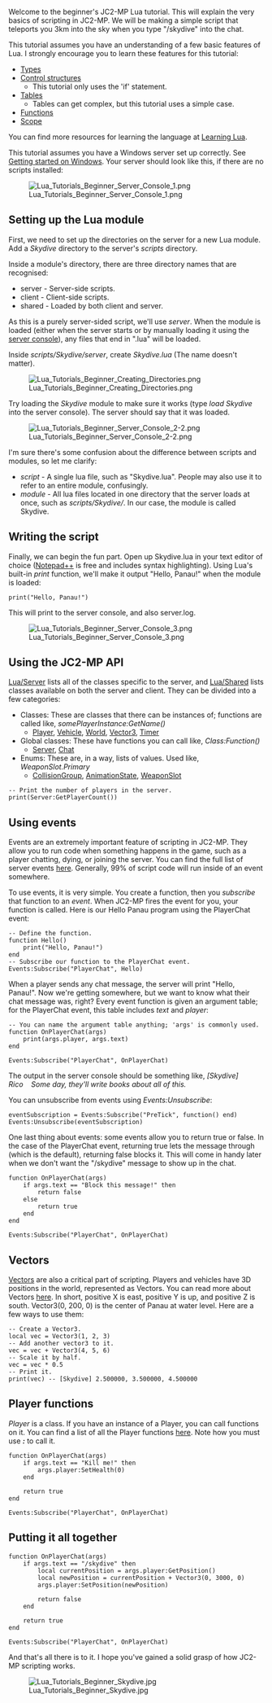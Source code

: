Welcome to the beginner's JC2-MP Lua tutorial. This will explain the very basics of scripting in JC2-MP. We will be making a simple script that teleports you 3km into the sky when you type "/skydive" into the chat.

This tutorial assumes you have an understanding of a few basic features of Lua. I strongly encourage you to learn these features for this tutorial:
* [http://lua-users.org/wiki/LuaTypesTutorial Types]
* [http://lua-users.org/wiki/ControlStructureTutorial Control structures]
** This tutorial only uses the 'if' statement.
* [http://lua-users.org/wiki/TablesTutorial Tables]
** Tables can get complex, but this tutorial uses a simple case.
* [http://lua-users.org/wiki/FunctionsTutorial Functions]
* [http://lua-users.org/wiki/ScopeTutorial Scope]

You can find more resources for learning the language at [[Lua/Tutorials/Beginner/Learning Lua|Learning Lua]].

This tutorial assumes you have a Windows server set up correctly. See [[Server/Getting started/Windows Server|Getting started on Windows]]. Your server should look like this, if there are no scripts installed:

[[File:Lua Tutorials Beginner Server_Console 1.png|frame|center]]

==Setting up the Lua module==

First, we need to set up the directories on the server for a new Lua module. Add a ''Skydive'' directory to the server's ''scripts'' directory.

Inside a module's directory, there are three directory names that are recognised:
* server - Server-side scripts.
* client - Client-side scripts.
* shared - Loaded by both client and server.

As this is a purely server-sided script, we'll use ''server''. When the module is loaded (either when the server starts or by manually loading it using the [[Server/Console | server console]]), any files that end in ".lua" will be loaded.

Inside ''scripts/Skydive/server'', create ''Skydive.lua'' (The name doesn't matter).

[[File:Lua Tutorials Beginner Creating_Directories.png|frame|center]]


Try loading the ''Skydive'' module to make sure it works (type ''load Skydive'' into the server console). The server should say that it was loaded.

[[File:Lua Tutorials Beginner Server_Console 2-2.png|frame|center]]


I'm sure there's some confusion about the difference between scripts and modules, so let me clarify:
* ''script'' - A single lua file, such as "Skydive.lua". People may also use it to refer to an entire module, confusingly.
* ''module'' - All lua files located in one directory that the server loads at once, such as ''scripts/Skydive/''. In our case, the module is called Skydive.

==Writing the script==

Finally, we can begin the fun part. Open up Skydive.lua in your text editor of choice ([http://notepad-plus-plus.org/ Notepad++] is free and includes syntax highlighting). Using Lua's built-in ''print'' function, we'll make it output "Hello, Panau!" when the module is loaded:

<syntaxhighlight>
print("Hello, Panau!")
</syntaxhighlight>

This will print to the server console, and also server.log.

[[File:Lua Tutorials Beginner Server_Console 3.png|frame|center]]

==Using the JC2-MP API==

[[Lua/Server]] lists all of the classes specific to the server, and [[Lua/Shared]] lists classes available on both the server and client. They can be divided into a few categories:
* Classes: These are classes that there can be instances of; functions are called like, ''somePlayerInstance:GetName()''
** [[Lua/Server/Player|Player]], [[Lua/Server/Vehicle|Vehicle]], [[Lua/Server/World|World]], [[Lua/Shared/Vector3|Vector3]], [[Lua/Shared/Timer|Timer]]
* Global classes: These have functions you can call like, ''Class:Function()''
** [[Lua/Server/Server|Server]], [[Lua/Server/Chat|Chat]]
* Enums: These are, in a way, lists of values. Used like, ''WeaponSlot.Primary''
** [[Lua/Server/CollisionGroup|CollisionGroup]], [[Lua/Shared/AnimationState|AnimationState]], [[Lua/Shared/WeaponSlot|WeaponSlot]]


<syntaxhighlight>
-- Print the number of players in the server.
print(Server:GetPlayerCount())
</syntaxhighlight>

==Using events==

Events are an extremely important feature of scripting in JC2-MP. They allow you to run code when something happens in the game, such as a player chatting, dying, or joining the server. You can find the full list of server events [[Lua/Server#Events|here]]. Generally, 99% of script code will run inside of an event somewhere.

To use events, it is very simple. You create a function, then you ''subscribe'' that function to an ''event''. When JC2-MP fires the event for you, your function is called. Here is our Hello Panau program using the PlayerChat event:

<syntaxhighlight>
-- Define the function.
function Hello()
	print("Hello, Panau!")
end
-- Subscribe our function to the PlayerChat event.
Events:Subscribe("PlayerChat", Hello)
</syntaxhighlight>

When a player sends any chat message, the server will print "Hello, Panau!". Now we're getting somewhere, but we want to know what their chat message was, right? Every event function is given an argument table; for the PlayerChat event, this table includes ''text'' and ''player'':

<syntaxhighlight>
-- You can name the argument table anything; 'args' is commonly used.
function OnPlayerChat(args)
	print(args.player, args.text)
end

Events:Subscribe("PlayerChat", OnPlayerChat)
</syntaxhighlight>

The output in the server console should be something like, ''[Skydive] Rico&nbsp;&nbsp;&nbsp;&nbsp;Some day, they'll write books about all of this.''

You can unsubscribe from events using ''Events:Unsubscribe'':

<syntaxhighlight>
eventSubscription = Events:Subscribe("PreTick", function() end)
Events:Unsubscribe(eventSubscription)
</syntaxhighlight>

One last thing about events: some events allow you to return true or false. In the case of the PlayerChat event, returning true lets the message through (which is the default), returning false blocks it. This will come in handy later when we don't want the "/skydive" message to show up in the chat.

<syntaxhighlight>
function OnPlayerChat(args)
	if args.text == "Block this message!" then
		return false
	else
		return true
	end
end

Events:Subscribe("PlayerChat", OnPlayerChat)
</syntaxhighlight>

==Vectors==

[[Lua/Shared/Vector3|Vectors]] are also a critical part of scripting. Players and vehicles have 3D positions in the world, represented as Vectors. You can read more about Vectors [[Lua/Tutorials/Vectors|here]]. In short, positive X is east, positive Y is up, and positive Z is south. Vector3(0, 200, 0) is the center of Panau at water level. Here are a few ways to use them:

<syntaxhighlight>
-- Create a Vector3.
local vec = Vector3(1, 2, 3)
-- Add another vector3 to it.
vec = vec + Vector3(4, 5, 6)
-- Scale it by half.
vec = vec * 0.5
-- Print it.
print(vec) -- [Skydive] 2.500000, 3.500000, 4.500000
</syntaxhighlight>

==Player functions==

''Player'' is a class. If you have an instance of a Player, you can call functions on it. You can find a list of all the Player functions [[Lua/Server/Player|here]]. Note how you must use ''''':''''' to call it.

<syntaxhighlight>
function OnPlayerChat(args)
	if args.text == "Kill me!" then
		args.player:SetHealth(0)
	end
	
	return true
end

Events:Subscribe("PlayerChat", OnPlayerChat)
</syntaxhighlight>

==Putting it all together==

<syntaxhighlight>
function OnPlayerChat(args)
	if args.text == "/skydive" then
		local currentPosition = args.player:GetPosition()
		local newPosition = currentPosition + Vector3(0, 3000, 0)
		args.player:SetPosition(newPosition)
		
		return false
	end
	
	return true
end

Events:Subscribe("PlayerChat", OnPlayerChat)
</syntaxhighlight>

And that's all there is to it. I hope you've gained a solid grasp of how JC2-MP scripting works.

[[File:Lua Tutorials Beginner Skydive.jpg|frame|center]]